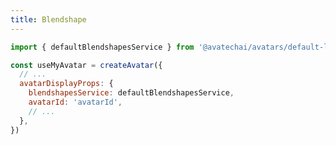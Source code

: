 ```yaml
---
title: Blendshape
---
```


```jsx
import { defaultBlendshapesService } from '@avatechai/avatars/default-loaders'

const useMyAvatar = createAvatar({
  // ...
  avatarDisplayProps: {
    blendshapesService: defaultBlendshapesService,
    avatarId: 'avatarId',
    // ...
  },
})
```
